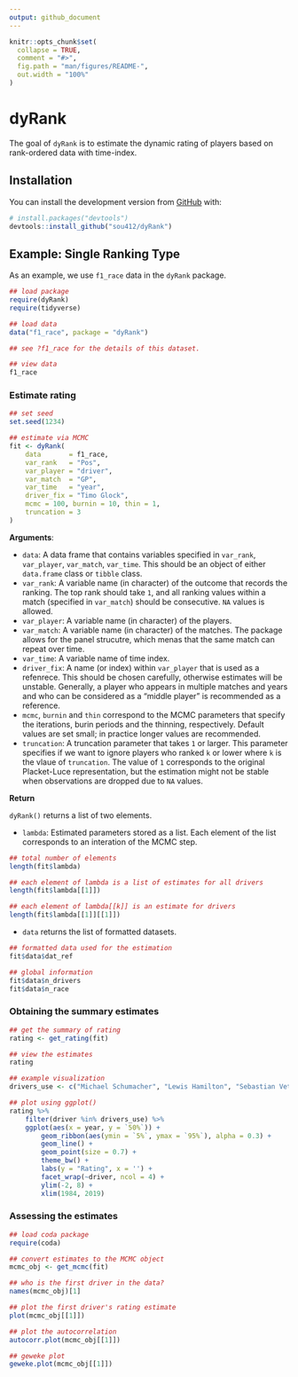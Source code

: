 ```yaml
---
output: github_document
---
```


<!-- README.md is generated from README.Rmd. Please edit that file -->

```r
knitr::opts_chunk$set(
  collapse = TRUE,
  comment = "#>",
  fig.path = "man/figures/README-",
  out.width = "100%"
)
```
# dyRank

<!-- badges: start -->
<!-- badges: end -->

The goal of `dyRank` is to estimate the dynamic rating of players based on rank-ordered data 
with time-index.

## Installation

You can install the development version from [GitHub](https://github.com/) with:

``` r
# install.packages("devtools")
devtools::install_github("sou412/dyRank")
```


## Example: Single Ranking Type


As an example, we use `f1_race` data in the `dyRank` package. 

```r
## load package 
require(dyRank)
require(tidyverse)
```


```R
## load data 
data("f1_race", package = "dyRank")

## see ?f1_race for the details of this dataset.

## view data 
f1_race
```


### Estimate rating 


```r
## set seed
set.seed(1234)

## estimate via MCMC 
fit <- dyRank(
	data       = f1_race, 
	var_rank   = "Pos",           
	var_player = "driver", 
	var_match  = "GP",
	var_time   = "year",
	driver_fix = "Timo Glock",
	mcmc = 100, burnin = 10, thin = 1,
	truncation = 3
)
```


**Arguments**:

- `data`: A data frame that contains variables specified in `var_rank`, `var_player`, `var_match`, `var_time`.
		This should be an object of either `data.frame` class or `tibble` class.
+ `var_rank`: A variable name (in character) of the outcome that records the ranking. The top rank should take `1`, and all ranking values within a match (specified in `var_match`) should be consecutive. `NA` values is allowed. 
+ `var_player`: A variable name (in character) of the players. 
+ `var_match`: A variable name (in character) of the matches. The package allows for the panel strucutre, which menas that the same match can repeat over time. 
+ `var_time`: A variable name of time index. 
+ `driver_fix`: A name (or index) within `var_player` that is used as a refenrece. This should be chosen carefully, otherwise estimates will be unstable. Generally, a player who appears in multiple matches and years and who can be considered as a "middle player" is recommended as a reference. 
+ `mcmc`, `burnin` and `thin` correspond to the MCMC parameters that specify the iterations, burin periods and the thinning, respectively. Default values are set small; in practice longer values are recommended.
+ `truncation`: A truncation parameter that takes `1` or larger. This parameter specifies if we want to ignore players who ranked `k` or lower where `k` is the vlaue of `truncation`. The value of `1` corresponds to the original Placket-Luce representation, but the estimation might not be stable when observations are dropped due to `NA` values. 

**Return**

`dyRank()` returns a list of two elements.

- `lambda`: Estimated parameters stored as a list. Each element of the list corresponds to an interation 
	of the MCMC step. 
	
```r
## total number of elements
length(fit$lambda)

## each element of lambda is a list of estimates for all drivers
length(fit$lambda[[1]])

## each element of lambda[[k]] is an estimate for drivers
length(fit$lambda[[1]][[1]])
```
- `data` returns the list of formatted datasets.

```r
## formatted data used for the estimation 
fit$data$dat_ref

## global information
fit$data$n_drivers
fit$data$n_race
```

### Obtaining the summary estimates 


```r
## get the summary of rating 
rating <- get_rating(fit)

## view the estimates 
rating
```

```r
## example visualization 
drivers_use <- c("Michael Schumacher", "Lewis Hamilton", "Sebastian Vettel", "Kimi Räikkönen")

## plot using ggplot()
rating %>% 
	filter(driver %in% drivers_use) %>% 
	ggplot(aes(x = year, y = `50%`)) + 
		geom_ribbon(aes(ymin = `5%`, ymax = `95%`), alpha = 0.3) + 
		geom_line() + 
		geom_point(size = 0.7) + 
		theme_bw() + 
		labs(y = "Rating", x = '') + 
		facet_wrap(~driver, ncol = 4) + 
		ylim(-2, 8) + 
		xlim(1984, 2019)
```


### Assessing the estimates 


```r
## load coda package 
require(coda)

## convert estimates to the MCMC object 
mcmc_obj <- get_mcmc(fit)

## who is the first driver in the data?
names(mcmc_obj)[1]

## plot the first driver's rating estimate 
plot(mcmc_obj[[1]])

## plot the autocorrelation 
autocorr.plot(mcmc_obj[[1]])

## geweke plot 
geweke.plot(mcmc_obj[[1]])
```